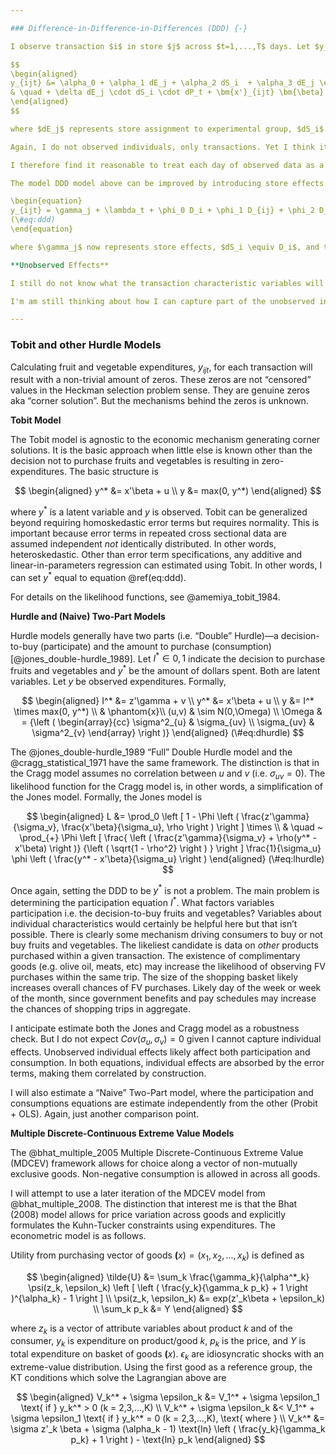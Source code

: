 ```yaml
---

### Difference-in-Difference-in-Differences (DDD) {-}

I observe transaction $i$ in store $j$ across $t=1,...,T$ days. Let $y_{ijt}$ be total FV expenditures for transaction $i$ in store $j$ on day $t$. The DDD regression is

$$
\begin{aligned}
y_{ijt} &= \alpha_0 + \alpha_1 dE_j + \alpha_2 dS_i  + \alpha_3 dE_j \cdot dS_i \\& \quad + \theta_1 dP_t + \theta_2 dP_t \cdot dE_j + \theta_3 dP_t \cdot dS_i \\
& \quad + \delta dE_j \cdot dS_i \cdot dP_t + \bm{x'}_{ijt} \bm{\beta} + \lambda_t + \epsilon_{ijt}
\end{aligned}
$$

where $dE_j$ represents store assignment to experimental group, $dS_i$ represents a SNAP or SNAP related transaction (target group), and $dP_t$ represent the treatment period, August - December. $\lambda_t$ captures daily (time) effects and $\bm{x'}_{ijt}$ is a vector of observable characteristics about transaction $i$ in store $j$ on day $t$. The coefficient of interest is $\delta$. $\epsilon_{ijt}$ are idiosyncratic errors at the transaction level. 

Again, I do not observed individuals, only transactions. Yet I think it reasonable to assume that the structure of daily transaction data more closely resembles that of repeated cross-sections than of panel data. Assuming it was possible to link individuals to purchases and build panel data. The same individual would likely observed *sporadically* within in a given month. That is, were this to be panel of the same $N$ individual shoppers across $T$ total days, many---if not most---of those days would have missing data. There would certainly be shoppers observed multiple times per week, but I expect such shoppers to be rare. I certainly would not expect to have a balanced panel and no shopper would be observed all 365 days.

I therefore find it reasonable to treat each day of observed data as a single independent cross-section of $K$ transactions generated by an unknown $N \le K$ individuals across $J$ many stores. Aligned sequentially, these form a repeated cross-sections over-time. Each transaction also falls naturally into a cluster---the store where it occurred---that is time-invariant and determined prior to the data being collected.

The model DDD model above can be improved by introducing store effects. These effectively capture experimental assignment and all other time-invariant store-level characteristics. The $dE$ dummy, for example, drops out. The notation can also be cleaned up by condensing the others dummies, emphasizing only variation. The spruced up model is

\begin{equation}
y_{ijt} = \gamma_j + \lambda_t + \phi_0 D_i + \phi_1 D_{ij} + \phi_2 D_{it}+ \phi_3 D_{jt} + \delta_t D_{ijt} + \bm{x'}_{ijt} \bm{\beta} + \epsilon_{ijt}
(\#eq:ddd)
\end{equation}

where $\gamma_j$ now represents store effects, $dS_i \equiv D_i$, and the remaining dummy variables $D_{ij},~D_{jt},~D_{it},~D_{ijt}$ represent the dimensions along which they vary---$i$ transaction type (SNAP or not), $j$ store experiment group, and $t$ day during DUFB treatment period (August - December). To capture more detail than just the average, $\delta_t$ is allowed to vary by day.

**Unobserved Effects**

I still do not know what the transaction characteristic variables will be and hence do not know what variables go into $\bm{x'}_{ijt}$. I do know, however, that without panel data, I have no methods for dealing with unobserved individual effects. That is, some unobserved individual effect $c_i$ likely exists such that $e_{ijt} = c_i + u_{ijt}$ where $\exists t \ni E[\bm{x'}_{ijt}c_i] \ne 0$. In short, my estimates will be biased due to an omitted variables problem.

I'm am still thinking about how I can capture part of the unobserved individual effect $c_i$. I am open to suggestions. 

---
```


### Tobit and other Hurdle Models {-}

Calculating fruit and vegetable expenditures, $y_{ijt}$, for each transaction will result with a non-trivial amount of zeros. These zeros are not "censored" values in the Heckman selection problem sense. They are genuine zeros aka "corner solution". But the mechanisms behind the zeros is unknown.

**Tobit Model**

The Tobit model is agnostic to the economic mechanism generating corner solutions. It is the    basic approach when little else is known other than the decision not to purchase fruits and vegetables is resulting in zero-expenditures. The basic structure is

$$
\begin{aligned}
y^* &= x'\beta + u \\
y &= max(0, y^*)
\end{aligned}
$$

where $y^*$ is a latent variable and $y$ is observed. Tobit can be generalized beyond requiring homoskedastic error terms but requires normality. This is important because error terms in repeated cross sectional data are assumed independent *not* identically distributed. In other words, heteroskedastic. Other than error term specifications, any additive and linear-in-parameters regression can estimated using Tobit. In other words, I can set $y^*$ equal to equation \@ref(eq:ddd).

For details on the likelihood functions, see @amemiya_tobit_1984.

**Hurdle and (Naive) Two-Part Models**

Hurdle models generally have two parts (i.e. "Double" Hurdle)---a decision-to-buy (participate) and the amount to purchase (consumption) [@jones_double-hurdle_1989]. Let $I^* \in {0,1}$ indicate the decision to purchase fruits and vegetables and $y^*$ be the amount of dollars spent. Both are latent variables. Let $y$ be observed expenditures. Formally,

$$
\begin{aligned}
I^* &= z'\gamma + v \\
y^* &= x'\beta + u  \\
y   &= I^* \times max(0, y^*) \\
& \phantom{x}\\
(u,v) & \sim N(0,\Omega) \\
\Omega & = {\left ( 
\begin{array}{cc}
  \sigma^2_{u} & \sigma_{uv} \\
  \sigma_{uv} & \sigma^2_{v} 
\end{array}
\right )}
\end{aligned}
(\#eq:dhurdle)
$$

The @jones_double-hurdle_1989 "Full" Double Hurdle model and the @cragg_statistical_1971 have the same framework. The distinction is that in the Cragg model assumes no correlation between $u$ and $v$ (i.e. $\sigma_{uv} = 0$). The likelihood function for the Cragg model is, in other words, a simplification of the Jones model. Formally, the Jones model is

$$
\begin{aligned}
L &= \prod_0 
  \left [
    1 - \Phi 
    \left ( 
      \frac{z'\gamma}{\sigma_v},
      \frac{x'\beta}{\sigma_u},
      \rho
    \right ) 
  \right ] \times \\
& \quad ~ \prod_{+} \Phi
  \left [ 
      \frac{ \left ( 
        \frac{z'\gamma}{\sigma_v} + 
        \rho(y^* - x'\beta) \right )}
         {\left ( \sqrt{1 - \rho^2} \right ) } \right ]
\frac{1}{\sigma_u} \phi \left ( \frac{y^* - x'\beta}{\sigma_u} \right )
\end{aligned}
(\#eq:lhurdle)
$$

Once again, setting the DDD to be $y^*$ is not a problem. The main problem is determining the participation equation $I^*$. What factors variables participation i.e. the decision-to-buy fruits and vegetables? Variables about individual characteristics would certainly be helpful here but that isn't possible. There is clearly some mechanism driving consumers to buy or not buy fruits and vegetables. The likeliest candidate is data on *other* products purchased within a given transaction. The existence of complimentary goods (e.g. olive oil, meats, etc) may increase the likelihood of observing FV purchases within the same trip. The size of the shopping basket likely increases overall chances of FV purchases. Likely day of the week or week of the month, since government benefits and pay schedules may increase the chances of shopping trips in aggregate.

I anticipate estimate both the Jones and Cragg model as a robustness check. But I do not expect $Cov(\sigma_u, \sigma_v) = 0$ given I cannot capture individual effects. Unobserved individual effects likely affect both participation and consumption. In both equations, individual effects are absorbed by the error terms, making them correlated by construction.

I will also estimate a "Naive" Two-Part model, where the participation and consumptions equations are estimate independently from the other (Probit + OLS). Again, just another comparison point. 

**Multiple Discrete-Continuous Extreme Value Models**

The @bhat_multiple_2005 Multiple Discrete-Continuous Extreme Value (MDCEV) framework allows for choice along a vector of non-mutually exclusive goods. Non-negative consumption is allowed in across all goods. 

I will attempt to use a later iteration of the MDCEV model from @bhat_multiple_2008. The distinction that interest me is that the Bhat (2008) model allows for price variation across goods and explicitly formulates the Kuhn-Tucker constraints using expenditures. The econometric model is as follows.

Utility from purchasing vector of goods $\bm(x) = (x_1, x_2,...,x_k)$ is defined as

$$
\begin{aligned}
\tilde{U} &= \sum_k \frac{\gamma_k}{\alpha^*_k} \psi(z_k, \epsilon_k)
  \left [ 
    \left (
      \frac{y_k}{\gamma_k p_k} + 1
    \right )^{\alpha_k} - 1
  \right ] \\
\psi(z_k, \epsilon_k) &= exp(z'_k\beta + \epsilon_k)
\\
\sum_k p_k &= Y
\end{aligned}
$$

where $z_k$ is a vector of attribute variables about product $k$ and of the consumer, $y_k$ is expenditure on product/good $k$, $p_k$ is the price, and $Y$ is total expenditure on basket of goods $\bm(x)$. $\epsilon_k$ are idiosyncratic shocks with an extreme-value distribution. Using the first good as a reference group, the KT conditions which solve the Lagrangian above are

$$
\begin{aligned}
V_k^* + \sigma \epsilon_k &= V_1^* + \sigma \epsilon_1 \text{ if }
  y_k^* > 0 (k = 2,3,...,K) \\
V_k^* + \sigma \epsilon_k &< V_1^* + \sigma \epsilon_1 \text{ if }
  y_k^* = 0 (k = 2,3,...,K), \text{ where } \\
 V_k^* &= \sigma z'_k \beta + \sigma (\alpha_k - 1)
  \text{ln} \left ( \frac{y_k}{\gamma_k p_k} + 1 \right ) - \text{ln} p_k
\end{aligned}
$$


 


